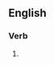 ==English==

===Verb===
{{head|en|present participle}}

# {{present participle of|legitimize|lang=en|nocat=1}}